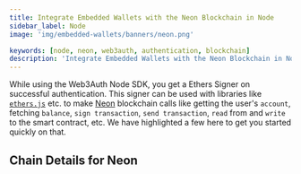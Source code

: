 ```yaml
---
title: Integrate Embedded Wallets with the Neon Blockchain in Node
sidebar_label: Node
image: 'img/embedded-wallets/banners/neon.png'

keywords: [node, neon, web3auth, authentication, blockchain]
description: 'Integrate Embedded Wallets with the Neon Blockchain in Node | Embedded Wallets'
---
```



While using the Web3Auth Node SDK, you get a Ethers Signer on successful authentication. This signer can be used with libraries like [`ethers.js`](https://docs.ethers.io/v5/getting-started/) etc. to make [Neon](https://ethereum.org/) blockchain calls like getting the user's `account`, fetching `balance`, `sign transaction`, `send transaction`, `read` from and `write` to the smart contract, etc. We have highlighted a few here to get you started quickly on that.

## Chain Details for Neon

<ChainDetailsNeon />

<EVMInteraction />

